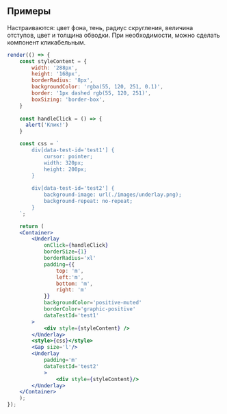 ## Примеры

Настраиваются: цвет фона, тень, радиус скругления, величина отступов, цвет и толщина обводки. 
При необходимости, можно сделать компонент кликабельным.

```jsx live
render(() => {
    const styleContent = {
        width: '288px',
        height: '168px',
        borderRadius: '8px',
        backgroundColor: 'rgba(55, 120, 251, 0.1)',
        border: '1px dashed rgb(55, 120, 251)',
        boxSizing: 'border-box',
    }
    
    const handleClick = () => {
      alert('Клик!')
    } 

    const css = `
        div[data-test-id='test1'] {
            cursor: pointer;
            width: 320px;
            height: 200px;
        }
        
        div[data-test-id='test2'] {
            background-image: url(./images/underlay.png);
            background-repeat: no-repeat;            
        }
    `;

    return (
    <Container>
        <Underlay 
            onClick={handleClick}
            borderSize={1}
            borderRadius='xl'
            padding={{
                top: 'm',
                left:'m',
                bottom: 'm',
                right: 'm'
            }}
            backgroundColor='positive-muted'
            borderColor='graphic-positive'
            dataTestId='test1'
        >
            <div style={styleContent} />
        </Underlay>
        <style>{css}</style>
        <Gap size='l'/>
        <Underlay 
            padding='m'
            dataTestId='test2'
            >
                <div style={styleContent}/>
        </Underlay>
    </Container>
    );
});
```